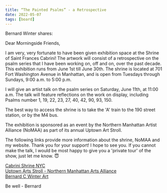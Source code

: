 ```yaml
---
title: “The Painted Psalms” - a Retrospective
date: 2022-05-07
tags: [board]
---
```


Bernard Winter shares:

Dear Morningside Friends,

I am very, very fortunate to have been given exhibition space at the Shrine of Saint Frances Cabrini! The artwork will consist of a retrospective on the psalm series that I have been working on, off and on, over the past decade. This exhibition runs from June 1st till June 30th. The shrine is located at 701 Fort Washington Avenue in Manhattan, and is open from Tuesdays through Sundays, 9:00 a.m. to 5:00 p.m.

I will give an artist talk on the psalm series on Saturday, June 11th, at 11:00 a.m. The talk will feature reflections on the work on display, including Psalms number 1, 19, 22, 23, 27, 40, 42, 90, 93, 150.

The best way to access the shrine is to take the 'A' train to the 190 street station, or by the M4 bus.

The exhibition is sponsored as an event by the Northern Manhattan Artist Alliance (NoMAA) as part of its annual Uptown Art Stroll.

The following links provide more information about the shrine, NoMAA and my website. Thank you for your support! I hope to see you. If you cannot make the talk, I would be most happy to give you a 'private tour' of the show, just let me know. 😇

[Cabrini Shrine NYC](https://cabrinishrinenyc.org/)<br/>
[Uptown Arts Stroll - Northern Manhattan Arts Alliance](https://www.nomaanyc.org/artstroll/)<br/>
[Bernard C Winter Art](https://www.bernardcwinterart.com/)<br/>

Be well - Bernard
